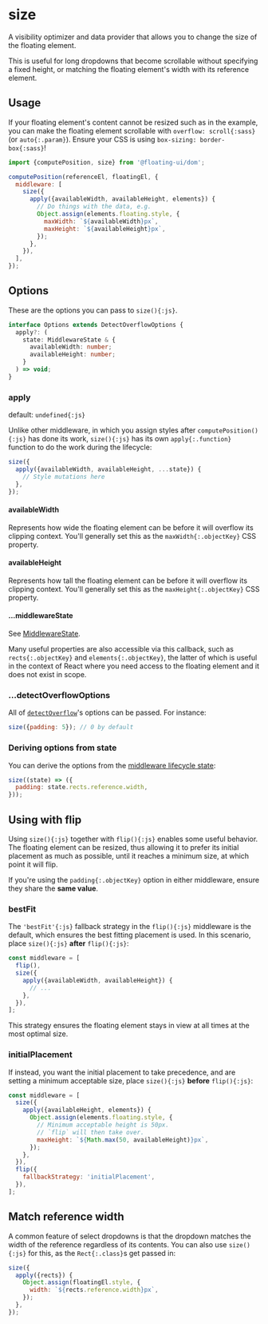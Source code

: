# size

A visibility optimizer and data provider that allows you to
change the size of the floating element.

<div className="flex flex-col gap-4">
  <Chrome
    label="Scroll the container"
    center
    scrollable="y"
    className="h-96"
  >
    <Floating
      tooltipStyle={{
        height: 300,
        overflow: 'hidden',
        maxHeight: 0,
      }}
      middleware={[{name: 'size', options: {padding: 5}}]}
    >
      <div className="grid h-32 w-32 place-items-center border-2 border-dashed border-gray-1000" />
    </Floating>
  </Chrome>
</div>

This is useful for long dropdowns that become scrollable without
specifying a fixed height, or matching the floating element's
width with its reference element.

## Usage

If your floating element's content cannot be resized such as in
the example, you can make the floating element scrollable with
`overflow: scroll{:sass}` (or `auto{:.param}`). Ensure your CSS
is using `box-sizing: border-box{:sass}`!

```js
import {computePosition, size} from '@floating-ui/dom';

computePosition(referenceEl, floatingEl, {
  middleware: [
    size({
      apply({availableWidth, availableHeight, elements}) {
        // Do things with the data, e.g.
        Object.assign(elements.floating.style, {
          maxWidth: `${availableWidth}px`,
          maxHeight: `${availableHeight}px`,
        });
      },
    }),
  ],
});
```

## Options

These are the options you can pass to `size(){:js}`.

```ts
interface Options extends DetectOverflowOptions {
  apply?: (
    state: MiddlewareState & {
      availableWidth: number;
      availableHeight: number;
    }
  ) => void;
}
```

### apply

default: `undefined{:js}`

Unlike other middleware, in which you assign styles after
`computePosition(){:js}` has done its work, `size(){:js}` has its
own `apply{:.function}` function to do the work during the
lifecycle:

```js
size({
  apply({availableWidth, availableHeight, ...state}) {
    // Style mutations here
  },
});
```

#### availableWidth

Represents how wide the floating element can be before it will
overflow its clipping context. You'll generally set this as the
`maxWidth{:.objectKey}` CSS property.

#### availableHeight

Represents how tall the floating element can be before it will
overflow its clipping context. You'll generally set this as the
`maxHeight{:.objectKey}` CSS property.

#### ...middlewareState

See [MiddlewareState](/docs/middleware#middlewarestate).

Many useful properties are also accessible via this callback,
such as `rects{:.objectKey}` and `elements{:.objectKey}`, the
latter of which is useful in the context of React where you need
access to the floating element and it does not exist in scope.

### ...detectOverflowOptions

All of [`detectOverflow`](/docs/detectOverflow#options)'s options
can be passed. For instance:

```js
size({padding: 5}); // 0 by default
```

### Deriving options from state

You can derive the options from the
[middleware lifecycle state](/docs/middleware#middlewarestate):

```js
size((state) => ({
  padding: state.rects.reference.width,
}));
```

## Using with flip

Using `size(){:js}` together with `flip(){:js}` enables some
useful behavior. The floating element can be resized, thus
allowing it to prefer its initial placement as much as possible,
until it reaches a minimum size, at which point it will flip.

If you're using the `padding{:.objectKey}` option in either
middleware, ensure they share the **same value**.

### bestFit

The `'bestFit'{:js}` fallback strategy in the `flip(){:js}`
middleware is the default, which ensures the best fitting
placement is used. In this scenario, place `size(){:js}`
**after** `flip(){:js}`:

```js
const middleware = [
  flip(),
  size({
    apply({availableWidth, availableHeight}) {
      // ...
    },
  }),
];
```

<div className="flex flex-col gap-4">
  <Chrome
    label="Scroll the container"
    center
    scrollable="y"
    className="h-96"
  >
    <Floating
      tooltipStyle={{
        height: 200,
        overflow: 'hidden',
        maxHeight: 0,
      }}
      middleware={[
        {name: 'flip', options: {padding: 5}},
        {name: 'size', options: {padding: 5}},
      ]}
    >
      <div className="grid h-32 w-32 place-items-center border-2 border-dashed border-gray-1000" />
    </Floating>
  </Chrome>
</div>

This strategy ensures the floating element stays in view at all
times at the most optimal size.

### initialPlacement

If instead, you want the initial placement to take precedence,
and are setting a minimum acceptable size, place `size(){:js}`
**before** `flip(){:js}`:

```js
const middleware = [
  size({
    apply({availableHeight, elements}) {
      Object.assign(elements.floating.style, {
        // Minimum acceptable height is 50px.
        // `flip` will then take over.
        maxHeight: `${Math.max(50, availableHeight)}px`,
      });
    },
  }),
  flip({
    fallbackStrategy: 'initialPlacement',
  }),
];
```

## Match reference width

A common feature of select dropdowns is that the dropdown matches
the width of the reference regardless of its contents. You can
also use `size(){:js}` for this, as the `Rect{:.class}`s get
passed in:

```js /rects/
size({
  apply({rects}) {
    Object.assign(floatingEl.style, {
      width: `${rects.reference.width}px`,
    });
  },
});
```
